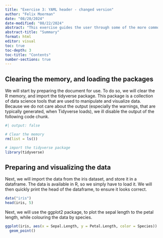 ```yaml
---
title: "Exercise 3: YAML header - changed version"
author: "Felix Moerman"
date: "08/20/2024"
date-modified: "08/22/2024"
abstract: "This exercise guides the user through some of the more commonly used options for the YAML header of a Quarto file. The presented options are a non-exhaustive list of options, that may be useful to know, when creating your own Quarto reports/dashboard/presentations."
abstract-title: "Summary"
format: html
editor: visual
toc: true
toc-depth: 3
toc-title: "Contents"
number-sections: true
---
```


## Clearing the memory, and loading the packages

We will start by preparing the document for use. To do so, we will clear the R memory, and import the tidyverse package. This package is a collection of data science tools that are used to manipulate and visualize data. Because we do not care about the output (especially the warnings, that are typically generated, when Tidyverse loads), we ill disable the output of the following code chunk.

```r
#| output: false

# Clear the memory
rm(list = ls())

# import the tidyverse package
library(tidyverse)
```

## Preparing and visualizing the data

Next, we will import the data from the iris dataset, and store it in a dataframe. The data is available in R, so we simply have to load it. We will then quickly print the head of the dataframe, to ensure it looks correct.

```r
data("iris")
head(iris, 5)
```

Next, we will use the ggplot2 package, to plot the sepal length to the petal length, while colouring the data by species.

```r
ggplot(iris, aes(x = Sepal.Length, y = Petal.Length, color = Species)) +
  geom_point()
```
